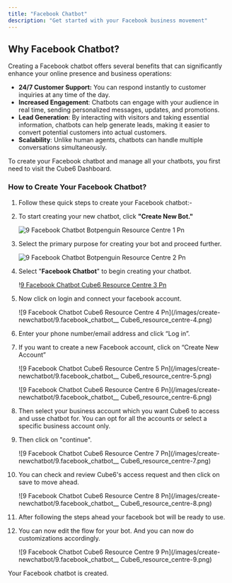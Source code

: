 ```yaml
---
title: "Facebook Chatbot"
description: "Get started with your Facebook business movement"
---
```


## **Why Facebook Chatbot?**

Creating a Facebook chatbot offers several benefits that can significantly enhance your online presence and business operations:

- **24/7 Customer Support:** You can respond instantly to customer inquiries at any time of the day.
- **Increased Engagement**: Chatbots can engage with your audience in real time, sending personalized messages, updates, and promotions.
- **Lead Generation**: By interacting with visitors and taking essential information, chatbots can help generate leads, making it easier to convert potential customers into actual customers.
- **Scalability**: Unlike human agents, chatbots can handle multiple conversations simultaneously.

To create your Facebook chatbot and manage all your chatbots, you first need to visit the  Cube6 Dashboard.

### **How to Create Your Facebook Chatbot?**

 1. Follow these quick steps to create your Facebook chatbot:-
 2. To start creating your new chatbot, click **"Create New Bot."**

    ![9 Facebook Chatbot Botpenguin Resource Centre 1 Pn](/images/how-botpenguin-works/create-newchatbot/9.facebook_chatbot__botpenguin_resource_centre-1.png)
 3. Select the primary purpose for creating your bot and proceed further.

    ![9 Facebook Chatbot Botpenguin Resource Centre 2 Pn](/images/how-botpenguin-works/create-newchatbot/9.facebook_chatbot__botpenguin_resource_centre-2.png)
 4. Select "**Facebook Chatbot**" to begin creating your chatbot.

    \![9 Facebook Chatbot  Cube6 Resource Centre 3 Pn](/images/how-botpenguin-works/create-newchatbot/9.facebook_chatbot__botpenguin_resource_centre-3.png)
 5. Now click on login and connect your facebook account.

    \![9 Facebook Chatbot  Cube6 Resource Centre 4 Pn](/images/create-newchatbot/9.facebook_chatbot_\_ Cube6_resource_centre-4.png)
 6. Enter your phone number/email address and click “Log in”.
 7. If you want to create a new Facebook account, click on “Create New Account”

    \![9 Facebook Chatbot  Cube6 Resource Centre 5 Pn](/images/create-newchatbot/9.facebook_chatbot_\_ Cube6_resource_centre-5.png)

    \![9 Facebook Chatbot  Cube6 Resource Centre 6 Pn](/images/create-newchatbot/9.facebook_chatbot_\_ Cube6_resource_centre-6.png)
 8. Then select your business account which you want  Cube6 to access and usse chatbot for. You can opt for all the accounts or select a specific business account only.
 9. Then click on "continue".

    \![9 Facebook Chatbot  Cube6 Resource Centre 7 Pn](/images/create-newchatbot/9.facebook_chatbot_\_ Cube6_resource_centre-7.png)
10. You can check and review  Cube6's access request and then click on save to move ahead.

    \![9 Facebook Chatbot  Cube6 Resource Centre 8 Pn](/images/create-newchatbot/9.facebook_chatbot_\_ Cube6_resource_centre-8.png)
11. After following the steps ahead your facebook bot will be ready to use.
12. You can now edit the flow for your bot. And you can now do customizations accordingly.

    \![9 Facebook Chatbot  Cube6 Resource Centre 9 Pn](/images/create-newchatbot/9.facebook_chatbot_\_ Cube6_resource_centre-9.png)

Your Facebook chatbot is created.